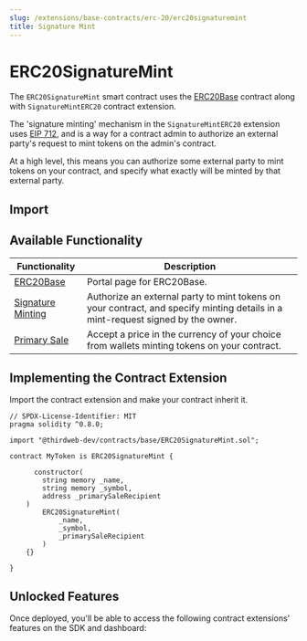 ```yaml
---
slug: /extensions/base-contracts/erc-20/erc20signaturemint
title: Signature Mint
---
```



# ERC20SignatureMint

The `ERC20SignatureMint` smart contract uses the [ERC20Base](/extensions/base-contracts/erc-20/erc20base) contract along with `SignatureMintERC20` contract extension.

The 'signature minting' mechanism in the `SignatureMintERC20` extension uses [EIP 712](https://eips.ethereum.org/EIPS/eip-712), and is a way for a contract admin to authorize an external party's request to mint tokens on the admin's contract.

At a high level, this means you can authorize some external party to mint tokens on your contract, and specify what exactly will be minted by that external party.

<ViewContractCodeButton
  link="https://github.com/thirdweb-dev/contracts/blob/main/contracts/base/ERC20SignatureMint.sol"
  name="ERC20SignatureMint"
/>

## Import

<ImportSnippet type="base" category="ERC20" name="ERC20SignatureMint" />

## Available Functionality

| Functionality                                                | Description                                                                                                                     |
| ------------------------------------------------------------ | ------------------------------------------------------------------------------------------------------------------------------- |
| [ERC20Base](/extensions/base-contracts/erc-20/erc20base)     | Portal page for ERC20Base.                                                                                                      |
| [Signature Minting](/extensions/features/signatureminterc20) | Authorize an external party to mint tokens on your contract, and specify minting details in a mint-request signed by the owner. |
| [Primary Sale](/extensions/features/primarysale)             | Accept a price in the currency of your choice from wallets minting tokens on your contract.                                     |

## Implementing the Contract Extension

Import the contract extension and make your contract inherit it.

```solidity
// SPDX-License-Identifier: MIT
pragma solidity ^0.8.0;

import "@thirdweb-dev/contracts/base/ERC20SignatureMint.sol";

contract MyToken is ERC20SignatureMint {

	  constructor(
        string memory _name,
        string memory _symbol,
        address _primarySaleRecipient
    )
        ERC20SignatureMint(
            _name,
            _symbol,
            _primarySaleRecipient
        )
    {}

}
```

## Unlocked Features

Once deployed, you'll be able to access the following contract extensions' features on the SDK and dashboard:

<div className="row" style={{ marginBottom: 24, flexWrap: 'wrap' }}>
<div className="col col--6" style={{marginTop:16}} >
  <QuickstartCard
    name="ERC20Base"
    link="/extensions/base-contracts/erc-20/erc20base#unlocked-features"
    image="/assets/icons/nft.png"
  />
</div>

<div className="col col--6" style={{ marginTop: 16 }}>
  <QuickstartCard
    name="SignatureMint"
    link="/extensions/features/signatureminterc20#unlocked-features"
    image="/assets/icons/general.png"
  />
</div>

</div>
